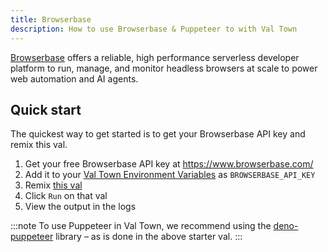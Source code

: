 ```yaml
---
title: Browserbase
description: How to use Browserbase & Puppeteer to with Val Town
---
```



[Browserbase](https://www.browserbase.com/) offers a reliable, high performance serverless developer platform to run, manage, and monitor headless browsers at scale to power web automation and AI agents.

## Quick start

The quickest way to get started is to get your Browserbase API key and remix this val.

<Val url="https://www.val.town/embed/browserbase/browserbasePuppeteerExample" />

1. Get your free Browserbase API key at https://www.browserbase.com/
2. Add it to your [Val Town Environment Variables](https://www.val.town/settings/environment-variables) as `BROWSERBASE_API_KEY`
3. Remix [this val](https://www.val.town/v/browserbase/browserbasePuppeteerExample)
4. Click `Run` on that val
5. View the output in the logs

:::note
To use Puppeteer in Val Town, we recommend using the
[deno-puppeteer](https://deno.land/x/puppeteer@16.2.0) library – as is done in the above starter val.
:::
